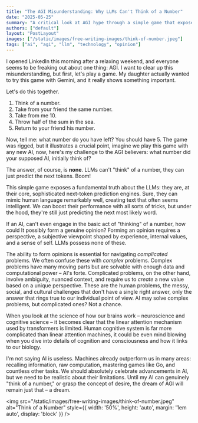 ```yaml
---
title: "The AGI Misunderstanding: Why LLMs Can't Think of a Number"
date: "2025-05-25"
summary: "A critical look at AGI hype through a simple game that exposes the fundamental limitations of LLMs"
authors: ["default"]
layout: "PostLayout"
images: ["/static/images/free-writing-images/think-of-number.jpeg"]
tags: ["ai", "agi", "llm", "technology", "opinion"]
---
```


I opened LinkedIn this morning after a relaxing weekend, and everyone seems to be freaking out about one thing: AGI. I want to clear up this misunderstanding, but first, let's play a game. My daughter actually wanted to try this game with Gemini, and it really shows something important.

Let's do this together.

1. Think of a number.
2. Take from your friend the same number.
3. Take from me 10.
4. Throw half of the sum in the sea.
5. Return to your friend his number.

Now, tell me: what number do you have left? You should have 5. The game was rigged, but it illustrates a crucial point, imagine we play this game with any new AI, now, here's my challenge to the AGI believers: what number did your supposed AI, initially think of?

The answer, of course, is **none**. LLMs can't "think" of a number, they can just predict the next tokens. Boom!

This simple game exposes a fundamental truth about the LLMs: they are, at their core, sophisticated next-token prediction engines. Sure, they can mimic human language remarkably well, creating text that often seems intelligent. We can boost their performance with all sorts of tricks, but under the hood, they're still just predicting the next most likely word.

If an AI, can't even engage in the basic act of "thinking" of a number, how could It possibly form a genuine opinion? Forming an opinion requires a perspective, a subjective viewpoint shaped by experience, internal values, and a sense of self. LLMs possess none of these.

The ability to form opinions is essential for navigating *complicated* problems. We often confuse these with *complex* problems. Complex problems have many moving parts but are solvable with enough data and computational power – AI's forte. Complicated problems, on the other hand, involve ambiguity, nuanced context, and require us to *create* a new value based on a unique perspective. These are the human problems, the messy, social, and cultural challenges that don't have a single right answer, only the answer that rings true to our individual point of view. AI may solve complex problems, but complicated ones? Not a chance.

When you look at the science of how our brains work – neuroscience and cognitive science – it becomes clear that the linear attention mechanism used by transformers is limited. Human cognitive system is far more complicated than linear attention machines, it could be even mind blowing when you dive into details of cognition and consciousness and how it links to our biology.

I'm not saying AI is useless. Machines already outperform us in many areas: recalling information, raw computation, mastering games like Go, and countless other tasks. We should absolutely celebrate advancements in AI, but we need to be realistic about their limitations. Until my AI can genuinely "think of a number," or grasp the concept of desire, the dream of AGI will remain just that – a dream.

<img src="/static/images/free-writing-images/think-of-number.jpeg" alt="Think of a Number" style={{ width: '50%', height: 'auto', margin: '1em auto', display: 'block' }} />
